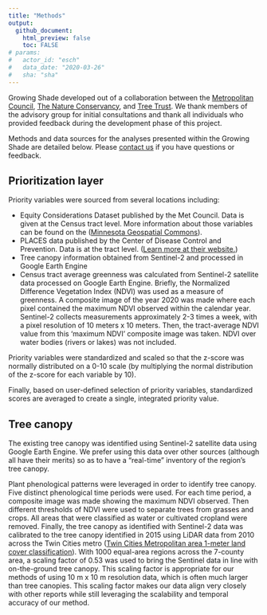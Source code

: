 ```yaml
---
title: "Methods"
output: 
  github_document:
    html_preview: false
    toc: FALSE
# params: 
#   actor_id: "esch" 
#   data_date: "2020-03-26"
#   sha: "sha"
---
```


Growing Shade developed out of a collaboration between the <a href="https://metrocouncil.org/" target="_blank">Metropolitan Council</a>, <a href="https://www.nature.org/en-us/about-us/where-we-work/united-states/minnesota/" target="_blank">The Nature Conservancy</a>, and <a href="https://treetrust.org/" target="_blank">Tree Trust</a>. We thank members of the advisory group for initial consultations and thank all individuals who provided feedback during the development phase of this project. 

Methods and data sources for the analyses presented within the Growing Shade are detailed below. Please <a href = "mailto:ellen.esch@metc.state.mn.us?subject=growing%shade%20tool&cc=eric.wojchik@metc.state.mn.us;mjohnston-mcintosh@TNC.ORG">contact us</a> if you have questions or feedback. 


<h2><span style='font-size:16pt'>Prioritization layer</span></h2>

Priority variables were sourced from several locations including:

- Equity Considerations Dataset published by the Met Council. Data is given at the Census tract level. More information about those variables can be found on the  (<a href="https://gisdata.mn.gov/dataset/us-mn-state-metc-society-equity-considerations" target="_blank">Minnesota Geospatial Commons</a>). 
- PLACES data published by the Center of Disease Control and Prevention. Data is at the tract level.  (<a href="https://www.cdc.gov/places/index.html" target="_blank">Learn more at their website.</a>) 
- Tree canopy information obtained from Sentinel-2 and processed in Google Earth Engine 
- Census tract average greenness was calculated from Sentinel-2 satellite data processed on Google Earth Engine. Briefly, the Normalized Difference Vegetation Index (NDVI) was used as a measure of greenness. A composite image of the year 2020 was made where each pixel contained the maximum NDVI observed within the calendar year. Sentinel-2 collects measurements approximately 2-3 times a week, with a pixel resolution of 10 meters x 10 meters. Then, the tract-average NDVI value from this 'maximum NDVI' composite image was taken. NDVI over water bodies (rivers or lakes) was not included.

Priority variables were standardized and scaled so that the z-score was normally distributed on a 0-10 scale (by multiplying the normal distribution of the z-score for each variable by 10). 

Finally, based on user-defined selection of priority variables, standardized scores are averaged to create a single, integrated priority value. 



<h2><span style='font-size:16pt'>Tree canopy</span></h2>


The existing tree canopy was identified using Sentinel-2 satellite data using Google Earth Engine. We prefer using this data over other sources (although all have their merits) so as to have a "real-time" inventory of the region's tree canopy. 

Plant phenological patterns were leveraged in order to identify tree canopy. Five distinct phenological time periods were used. For each time period, a composite image was made showing the maximum NDVI observed. Then different thresholds of NDVI were used to separate trees from grasses and crops. All areas that were classified as water or cultivated cropland were removed. Finally, the tree canopy as identified with Sentinel-2 data was calibrated to the tree canopy identified in 2015 using LiDAR data from 2010 across the Twin Cities metro (<a href="https://gisdata.mn.gov/dataset/base-landcover-twincities" target="_blank">Twin Cities Metropolitan area 1-meter land cover classification</a>). With 1000 equal-area regions across the 7-county area, a scaling factor of 0.53 was used to bring the Sentinel data in line with on-the-ground tree canopy. This scaling factor is appropriate for our methods of using 10 m x 10 m resolution data, which is often much larger than tree canopies. This scaling factor makes our data align very closely with other reports while still leveraging the scalability and temporal accuracy of our method. 


<!-- - Winter (1 January 2020 - 15 March 2020): pixel classified as a conifer tree if winter NDVI is above 0.3 (identify trees which are green in the winter) OR -->
<!-- - Spring (15 March 2020 - 30 April 2020): pixel classified as a deciduous tree if spring NDVI is less than 0.5 (remove cool season grass) AND -->
<!-- - Early summer (1 May 2020 - 15 June 2020): early summer NDVI is greater than 0.55 (remove warm season crops) AND -->
<!-- - Summer (1 July 2020 - 15 September 2020): summer NDVI is greater than 0.55 (identify trees which are are green in the summer) AND -->
<!-- - Fall (15 September 2020 - 30 October 2020): fall NDVI is greater than 0.4 (remove early senescing crops) -->

<!-- <br> -->



<!-- https://browser.creodias.eu/#lat=45.15999&lng=-92.79540&zoom=15&time=2020-07-05&preset=3_NDVI&datasource=Sentinel-2%20L1C -->


<br>
<br><br><br><br>


